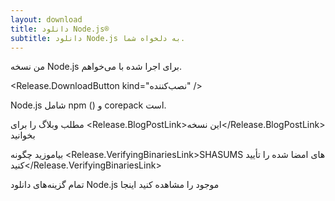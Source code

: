 ```yaml
---
layout: download
title: دانلود Node.js®
subtitle: دانلود Node.js به دلخواه شما.
---
```


<section>
  من نسخه <Release.VersionDropdown /> Node.js برای <Release.OperatingSystemDropdown exclude={["LINUX"]} /> اجرا شده با <Release.BitnessDropdown /> می‌خواهم.

  <Release.DownloadButton kind="نصب‌کننده" />
</section>

<section>
  Node.js شامل <LinkWithArrow href="https://npmjs.com">npm</LinkWithArrow> (<Release.NpmVersion />) و corepack است.

مطلب وبلاگ را برای <Release.BlogPostLink>این نسخه</Release.BlogPostLink> بخوانید

بیاموزید چگونه <Release.VerifyingBinariesLink>SHASUMS های امضا شده را تأیید کنید</Release.VerifyingBinariesLink>

تمام گزینه‌های دانلود Node.js موجود را مشاهده کنید <LinkWithArrow href="https://nodejs.org/dist/">اینجا</LinkWithArrow>

</section>
